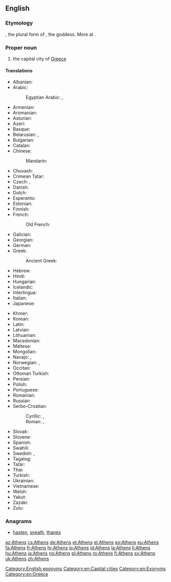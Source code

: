 ==English==
{{wikipedia}}

===Etymology===
{{borrowing|grc|Ἀθῆναι|lang=en}}, the plural form of {{term|Ἀθήνη||Athena|lang=grc}}, the goddess. More at {{l|en|Athena}}.

===Proper noun===
{{en-proper noun}}

# the capital city of [[Greece]]

====Translations====
{{trans-top|capital city of Greece}}
* Albanian: {{t-|sq|Athinë}}
* Arabic: {{t-|ar|أثينا|f|tr=ʾaṯīna}}
*: Egyptian Arabic: {{tø|arz|اتينا|f|tr=ʾatīna}}, {{tø|arz|اثينا|f|tr=ʾasīna}}
* Armenian: {{t-|hy|Աթենք}}
* Aromanian: {{t-|rup|Athina|f}}
* Asturian: {{t-|ast|Atenes}}
* Azeri: {{t+|az|Afina}}
* Basque: {{t+|eu|Atenas}}
* Belarusian: {{t-|be|Афіны|f-p}}, {{t-|be|Атэны|f-p}} {{qualifier|Taraškevica orthography}}
* Bulgarian: {{t-|bg|Атина|f}}
* Catalan: {{t-|ca|Atenes|f}}
* Chinese:
*: Mandarin: {{t-|cmn|雅典|tr=Yǎdiǎn}}
* Chuvash: {{tø|cv|Афин|tr=Afin}}
* Crimean Tatar: {{tø|crh|Atina}}
* Czech: {{t+|cs|Atény|f-p}}, {{t+|cs|Athény|f-p}}
* Danish: {{t-|da|Athen}}
* Dutch: {{t+|nl|Athene}}
* Esperanto: {{t-|eo|Ateno}}
* Estonian: {{t+|et|Ateena}}
* Finnish: {{t+|fi|Ateena}}
* French: {{t+|fr|Athènes}}
*: Old French: {{tø|fro|Athenes}}
* Galician: {{t+|gl|Atenas}}
* Georgian: {{t-|ka|ათენი}}
* German: {{t+|de|Athen|n}}
* Greek: {{t+|el|Αθήνα|f}}
*: Ancient Greek: {{tø|grc|Ἀθῆναι|f-p}}
* Hebrew: {{t-|he|אתונה|f|tr=atuna}}
* Hindi: {{t-|hi|एथेंस|tr=ēthēns}}
* Hungarian: {{t+|hu|Athén}}
* Icelandic: {{t+|is|Aþena|f}}
* Interlingua: {{t-|ia|Athenas}}
* Italian: {{t-|it|Atene|f}}
* Japanese: {{t-|ja|アテネ|tr=Atene}}
{{trans-mid}}
* Khmer: {{t-|km|អាថែនស៍|tr=aatʰaen}}
* Korean: {{t+|ko|아테네|tr=Atene}}
* Latin: {{t+|la|Athenae|f-p}}
* Latvian: {{t-|lv|Atēnas|f-p}}
* Lithuanian: {{t-|lt|Atėnai}}
* Macedonian: {{t-|mk|Атина|f}}
* Maltese: {{t-|mt|Ateni}}
* Mongolian: {{t-|mn|Афин}}
* Navajo: {{tø|nv|Atʼéena}}, {{tø|nv|Áthenz}}
* Norwegian: {{t-|no|Aten}}, {{t-|no|Athen}}
* Occitan: {{t-|oc|Atenas}}
* Ottoman Turkish: {{tø|ota|اتنه|tr=Atina}}
* Persian: {{t+|fa|آتن|tr=âten}}
* Polish: {{t+|pl|Ateny|p}}
* Portuguese: {{t+|pt|Atenas|f-p}}
* Romanian: {{t+|ro|Atena|f}}
* Russian: {{t+|ru|Афины|f-p}}
* Serbo-Croatian:
*: Cyrillic: {{t-|sh|Атина|f}}, {{t-|sh|Атена|f}}
*: Roman: {{t-|sh|Atina|f}}, {{t-|sh|Atena|f}}
* Slovak: {{t-|sk|Atény|f-p}}
* Slovene: {{t-|sl|Aténe|f-p}}
* Spanish: {{t+|es|Atenas|f-p}}
* Swahili: {{t-|sw|Athene}}
* Swedish: {{t+|sv|Aten}}, {{t+|sv|Athen}}
* Tagalog: {{t+|tl|Atenas}}
* Tatar: {{t-|tt|Афиннар|tr=Afinnar}}
* Thai: {{t-|th|เอเธนส์|tr=A-ten}}
* Turkish: {{t+|tr|Atina}}
* Ukrainian: {{t+|uk|Афіни|f}}
* Vietnamese: {{t-|vi|Athena}}
* Welsh: {{t-|cy|Athen}}
* Yakut: {{tø|sah|Атина|tr=Atina}}
* Zazaki: {{qualifier|Southern Zazaki}} {{tø|zza|Atêna}}
* Zulu: {{t-|zu|e-Athene}}
{{trans-bottom}}

===Anagrams===
* [[hasten#English|hasten]], [[sneath#English|sneath]], [[thanes#English|thanes]]

[[Category:English eponyms]]
[[Category:en:Capital cities]]
[[Category:en:Exonyms]]
[[Category:en:Greece]]

[[az:Athens]]
[[cs:Athens]]
[[de:Athens]]
[[et:Athens]]
[[el:Athens]]
[[eo:Athens]]
[[eu:Athens]]
[[fa:Athens]]
[[fr:Athens]]
[[hr:Athens]]
[[io:Athens]]
[[id:Athens]]
[[la:Athens]]
[[li:Athens]]
[[hu:Athens]]
[[ja:Athens]]
[[no:Athens]]
[[pl:Athens]]
[[ro:Athens]]
[[fi:Athens]]
[[sv:Athens]]
[[uk:Athens]]
[[zh:Athens]]